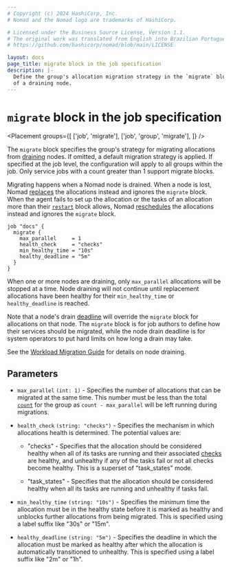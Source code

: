 ```yaml
---
# Copyright (c) 2024 HashiCorp, Inc.
# Nomad and the Nomad logo are trademarks of HashiCorp.

# Licensed under the Business Source License, Version 1.1.
# The original work was translated from English into Brazilian Portuguese.
# https://github.com/hashicorp/nomad/blob/main/LICENSE

layout: docs
page_title: migrate block in the job specification
description: |-
  Define the group's allocation migration strategy in the `migrate` block of the Nomad job specification. The migration strategy is used to control the job's behavior when it is being migrated off
  of a draining node.
---
```


# `migrate` block in the job specification

<Placement
  groups={[
    ['job', 'migrate'],
    ['job', 'group', 'migrate'],
  ]}
/>

The `migrate` block specifies the group's strategy for migrating allocations from
[draining][drain] nodes. If omitted, a default migration strategy is applied.
If specified at the job level, the configuration will apply to all groups
within the job. Only service jobs with a count greater than 1 support migrate
blocks.

Migrating happens when a Nomad node is drained. When a node is lost, Nomad
[replaces][] the allocations instead and ignores the `migrate` block.  When the
agent fails to set up the allocation or the tasks of an allocation more than
their [`restart`][] block allows, Nomad [reschedules][] the allocations instead
and ignores the `migrate` block.


```hcl
job "docs" {
  migrate {
    max_parallel     = 1
    health_check     = "checks"
    min_healthy_time = "10s"
    healthy_deadline = "5m"
  }
}
```

When one or more nodes are draining, only `max_parallel` allocations will be
stopped at a time. Node draining will not continue until replacement
allocations have been healthy for their `min_healthy_time` or
`healthy_deadline` is reached.

Note that a node's drain [deadline][deadline] will override the `migrate`
block for allocations on that node. The `migrate` block is for job authors to
define how their services should be migrated, while the node drain deadline is
for system operators to put hard limits on how long a drain may take.

See the [Workload Migration Guide](/nomad/tutorials/manage-clusters/node-drain) for details
on node draining.

## Parameters

- `max_parallel` `(int: 1)` - Specifies the number of allocations that can be
  migrated at the same time. This number must be less than the total
  [`count`][count] for the group as `count - max_parallel` will be left running
  during migrations.

- `health_check` `(string: "checks")` - Specifies the mechanism in which
  allocations health is determined. The potential values are:

  - "checks" - Specifies that the allocation should be considered healthy when
    all of its tasks are running and their associated [checks][checks] are
    healthy, and unhealthy if any of the tasks fail or not all checks become
    healthy. This is a superset of "task_states" mode.

  - "task_states" - Specifies that the allocation should be considered healthy when
    all its tasks are running and unhealthy if tasks fail.

- `min_healthy_time` `(string: "10s")` - Specifies the minimum time the
  allocation must be in the healthy state before it is marked as healthy and
  unblocks further allocations from being migrated. This is specified using a
  label suffix like "30s" or "15m".

- `healthy_deadline` `(string: "5m")` - Specifies the deadline in which the
  allocation must be marked as healthy after which the allocation is
  automatically transitioned to unhealthy. This is specified using a label
  suffix like "2m" or "1h".

[checks]: /nomad/docs/job-specification/service#check
[count]: /nomad/docs/job-specification/group#count
[drain]: /nomad/docs/commands/node/drain
[deadline]: /nomad/docs/commands/node/drain#deadline
[replaces]: /nomad/docs/job-specification/disconnect#replace
[`restart`]: /nomad/docs/job-specification/restart
[reschedules]: /nomad/docs/job-specification/reschedule
